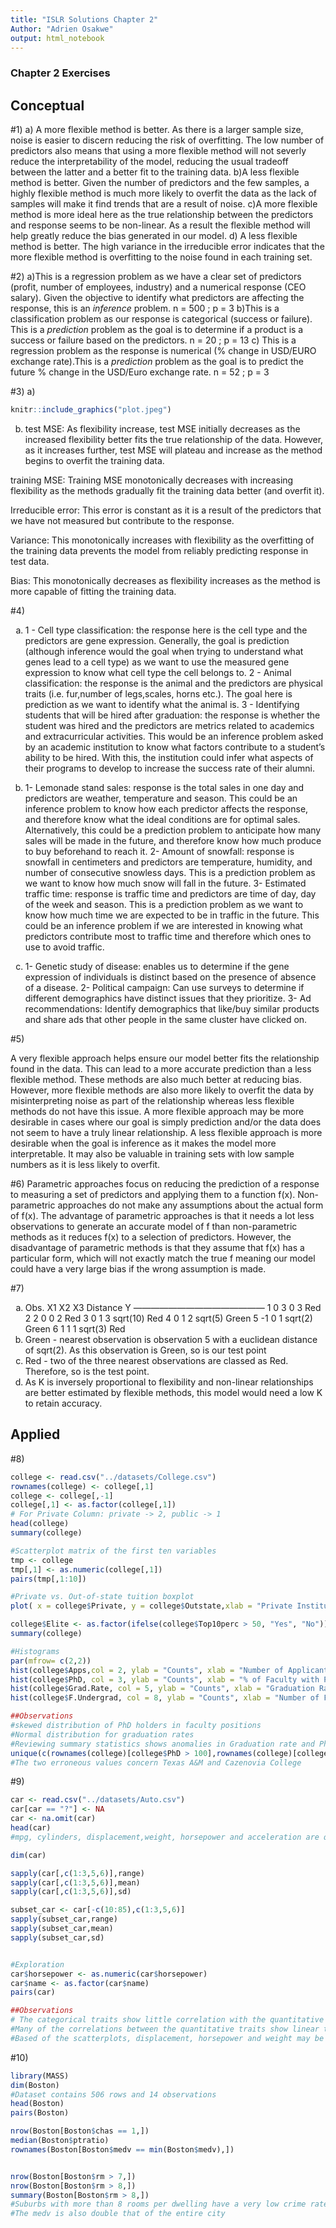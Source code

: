 ```yaml
---
title: "ISLR Solutions Chapter 2"
Author: "Adrien Osakwe"
output: html_notebook
---
```


### Chapter 2 Exercises
## Conceptual
#1)
a) A more flexible method is better. As there is a larger sample size, noise is easier to discern reducing the risk of overfitting. The low number of predictors also means that using a more flexible method will not severly reduce the interpretability of the model, reducing the usual tradeoff between the latter and a better fit to the training data.
b)A less flexible method is better. Given the number of predictors and the few samples, a highly flexible method is much more likely to overfit the data as the lack of samples will make it find trends that are a result of noise.
c)A more flexible method is more ideal here as the true relationship between the predictors and response seems to be non-linear. As a result the flexible method will help greatly reduce the bias generated in our model. 
d) A less flexible method is better. The high variance in the irreducible error indicates that the more flexible method is overfitting to the noise found in each training set. 

#2)
a)This is a regression problem as we have a clear set of predictors (profit, number of employees, industry) and a numerical response (CEO salary). Given the objective to identify what predictors are affecting the response, this is an *inference* problem. 
n = 500 ; p = 3
b)This is a classification problem as our response is categorical (success or failure). This is a *prediction* problem as the goal is to determine if a product is a success or failure based on the predictors. 
n = 20 ; p = 13 
c) This is a regression problem as the response is numerical (% change in USD/EURO exchange rate).This is a *prediction* problem as the goal is to predict the future % change in the USD/Euro exchange rate. 
n = 52 ; p = 3

#3)
a)
``` r
knitr::include_graphics("plot.jpeg")
```
b)
test MSE: As flexibility increase, test MSE initially decreases as the increased flexibility better fits the true relationship of the data. However, as it increases further, test MSE will plateau and increase as the method begins to overfit the training data.

training MSE: Training MSE monotonically decreases with increasing flexibility as the methods gradually fit the training data better (and overfit it).

Irreducible error: This error is constant as it is a result of the predictors that we have not measured but contribute to the response.

Variance: This monotonically increases with flexibility as the overfitting of the training data prevents the model from reliably predicting response in test data.

Bias: This monotonically decreases as flexibility increases as the method is more capable of fitting the training data. 


#4)

a)
1 - Cell type classification: the response here is the cell type and the predictors are gene expression. Generally, the goal is prediction (although inference would the goal when trying to understand what genes lead to a cell type) as we want to use the measured gene expression to know what cell type the cell belongs to.
2 - Animal classification: the response is the animal and the predictors are physical traits (i.e. fur,number of legs,scales, horns etc.). The goal here is prediction as we want to identify what the animal is. 
3 - Identifying students that will be hired after graduation: the response is whether the student was hired and the predictors are metrics related to academics and extracurricular activities. This would be an inference problem asked by an academic institution to know what factors contribute to a student's ability to be hired. With this, the institution could infer what aspects of their programs to develop to increase the success rate of their alumni.

b)
1- Lemonade stand sales: response is the total sales in one day and predictors are weather, temperature and season. This could be an inference problem to know how each predictor affects the response, and therefore know what the ideal conditions are for optimal sales. Alternatively, this could be a prediction problem to anticipate how many sales will be made in the future, and therefore know how much produce to buy beforehand to reach it.
2- Amount of snowfall: response is snowfall in centimeters and predictors are temperature, humidity, and number of consecutive snowless days. This is a prediction problem as we want to know how much snow will fall in the future.
3- Estimated traffic time: response is traffic time and predictors are time of day, day of the week and season. This is a prediction problem as we want to know how much time we are expected to be in traffic in the future. This could be an inference problem if we are interested in knowing what predictors contribute most to traffic time and therefore which ones to use to avoid traffic.

c)
1- Genetic study of disease: enables us to determine if the gene expression of individuals is distinct based on the presence of absence of a disease.
2- Political campaign: Can use surveys to determine if different demographics have distinct issues that they prioritize.
3- Ad recommendations: Identify demographics that like/buy similar products and share ads that other people in the same cluster have clicked on.

#5)

A very flexible approach helps ensure our model better fits the relationship found in the data. This can lead to a more accurate prediction than a less flexible method. These methods are also much better at reducing bias. However, more flexible methods are also more likely to overfit the data by misinterpreting noise as part of the relationship whereas less flexible methods do not have this issue. A more flexible approach may be more desirable in cases where our goal is simply prediction and/or the data does not seem to have a truly linear relationship. A less flexible approach is more desirable when the goal is inference as it makes the model more interpretable. It may also be valuable in training sets with low sample numbers as it is less likely to overfit.

#6)
Parametric approaches focus on reducing the prediction of a response to measuring a set of predictors and applying them to a function f(x).
Non-parametric approaches do not make any assumptions about the actual form of f(x).
The advantage of parametric approaches is that it needs a lot less observations to generate an accurate model of f than non-parametric methods as it reduces f(x) to a selection of predictors. However, the disadvantage of parametric methods is that they assume that f(x) has a particular form, which will not exactly match the true f meaning our model could have a very large bias if the wrong assumption is made.

#7)

a)   
      Obs.   X1   X2   X3  Distance            Y
       ---------------------------------------------
       1      0    3    0   3                 Red 
       2      2    0    0   2                 Red
       3      0    1    3   sqrt(10)          Red
       4      0    1    2   sqrt(5)           Green
       5     -1    0    1   sqrt(2)           Green
       6      1    1    1   sqrt(3)           Red
b) Green - nearest observation is observation 5 with a euclidean distance of sqrt(2). As this observation is Green, so is our test point
c) Red - two of the three nearest observations are classed as Red. Therefore, so is the test point.
d) As K is inversely proportional to flexibility and non-linear relationships are better estimated by flexible methods, this model would need a low K to retain accuracy. 

## Applied

#8)
```r
college <- read.csv("../datasets/College.csv")
rownames(college) <- college[,1]
college <- college[,-1]
college[,1] <- as.factor(college[,1])
# For Private Column: private -> 2, public -> 1
head(college)
summary(college)

#Scatterplot matrix of the first ten variables
tmp <- college
tmp[,1] <- as.numeric(college[,1])
pairs(tmp[,1:10])

#Private vs. Out-of-state tuition boxplot
plot( x = college$Private, y = college$Outstate,xlab = "Private Institution", ylab = "Out-of-State Tuition (USD)", main = "Out-of-State Tuition Boxplot")

college$Elite <- as.factor(ifelse(college$Top10perc > 50, "Yes", "No"))
summary(college)

#Histograms
par(mfrow= c(2,2))
hist(college$Apps,col = 2, ylab = "Counts", xlab = "Number of Applicants" )
hist(college$PhD, col = 3, ylab = "Counts", xlab = "% of Faculty with PhDs" )
hist(college$Grad.Rate, col = 5, ylab = "Counts", xlab = "Graduation Rate" )
hist(college$F.Undergrad, col = 8, ylab = "Counts", xlab = "Number of Full-Time Undergrads" )

##Observations
#skewed distribution of PhD holders in faculty positions
#Normal distribution for graduation rates
#Reviewing summary statistics shows anomalies in Graduation rate and PhD variables where there are values above 100%
unique(c(rownames(college)[college$PhD > 100],rownames(college)[college$Grad.Rate > 100]))
#The two erroneous values concern Texas A&M and Cazenovia College

```

#9)

``` r
car <- read.csv("../datasets/Auto.csv")
car[car == "?"] <- NA
car <- na.omit(car)
head(car)
#mpg, cylinders, displacement,weight, horsepower and acceleration are quantitative traits whereas year, origin and name are categorical

dim(car)

sapply(car[,c(1:3,5,6)],range)
sapply(car[,c(1:3,5,6)],mean)
sapply(car[,c(1:3,5,6)],sd)

subset_car <- car[-c(10:85),c(1:3,5,6)]
sapply(subset_car,range)
sapply(subset_car,mean)
sapply(subset_car,sd)


#Exploration
car$horsepower <- as.numeric(car$horsepower)
car$name <- as.factor(car$name)
pairs(car)

##Observations
# The categorical traits show little correlation with the quantitative traits
#Many of the correlations between the quantitative traits show linear trends when displacement, horsepower, or weight are one or both of the variables
#Based of the scatterplots, displacement, horsepower and weight may be the best predictors for mpg as they display linear correlations with mpg. 
```
#10)

``` r
library(MASS)
dim(Boston)
#Dataset contains 506 rows and 14 observations
head(Boston)
pairs(Boston)

nrow(Boston[Boston$chas == 1,])
median(Boston$ptratio)
rownames(Boston[Boston$medv == min(Boston$medv),])


nrow(Boston[Boston$rm > 7,])
nrow(Boston[Boston$rm > 8,])
summary(Boston[Boston$rm > 8,])
#Suburbs with more than 8 rooms per dwelling have a very low crime rate, and a lower ptratio and lstat
#The medv is also double that of the entire city
```



































